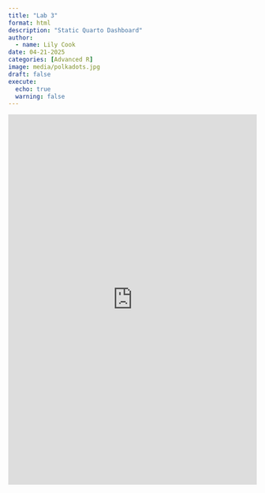```yaml
---
title: "Lab 3"
format: html
description: "Static Quarto Dashboard"
author:
  - name: Lily Cook
date: 04-21-2025
categories: [Advanced R] 
image: media/polkadots.jpg
draft: false 
execute: 
  echo: true
  warning: false
---
```



```{=html}

<center>

<iframe src="https://lilypcook.quarto.pub/lab-3-dashboard---lily-cook/#belief-in-vaccines" frameborder="0" width="100%" height="750px" allowfullscreen="true" mozallowfullscreen="true" webkitallowfullscreen="true">

</iframe>

</center>

```